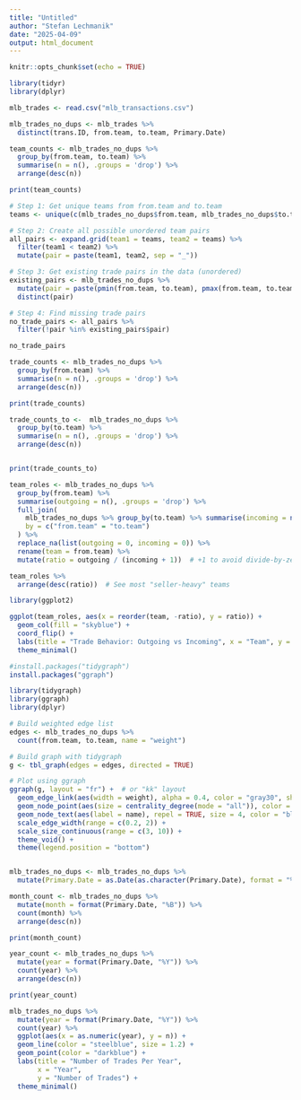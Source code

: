 ---
title: "Untitled"
author: "Stefan Lechmanik"
date: "2025-04-09"
output: html_document
---

```{r setup, include=FALSE}
knitr::opts_chunk$set(echo = TRUE)
```

```{r}
library(tidyr)
library(dplyr)
```




```{r}
mlb_trades <- read.csv("mlb_transactions.csv")
```

```{r}
mlb_trades_no_dups <- mlb_trades %>% 
  distinct(trans.ID, from.team, to.team, Primary.Date)
```

```{r}
team_counts <- mlb_trades_no_dups %>%
  group_by(from.team, to.team) %>%
  summarise(n = n(), .groups = 'drop') %>%
  arrange(desc(n))  

print(team_counts)
```
```{r}


# Step 1: Get unique teams from from.team and to.team
teams <- unique(c(mlb_trades_no_dups$from.team, mlb_trades_no_dups$to.team))

# Step 2: Create all possible unordered team pairs
all_pairs <- expand.grid(team1 = teams, team2 = teams) %>%
  filter(team1 < team2) %>%
  mutate(pair = paste(team1, team2, sep = "_"))

# Step 3: Get existing trade pairs in the data (unordered)
existing_pairs <- mlb_trades_no_dups %>%
  mutate(pair = paste(pmin(from.team, to.team), pmax(from.team, to.team), sep = "_")) %>%
  distinct(pair)

# Step 4: Find missing trade pairs
no_trade_pairs <- all_pairs %>%
  filter(!pair %in% existing_pairs$pair)

no_trade_pairs

```


```{r}
trade_counts <- mlb_trades_no_dups %>%
  group_by(from.team) %>%
  summarise(n = n(), .groups = 'drop') %>%
  arrange(desc(n)) 

print(trade_counts)
```

```{r}
trade_counts_to <-  mlb_trades_no_dups %>%
  group_by(to.team) %>%
  summarise(n = n(), .groups = 'drop') %>%
  arrange(desc(n))  


print(trade_counts_to)
```



```{r}


team_roles <- mlb_trades_no_dups %>%
  group_by(from.team) %>%
  summarise(outgoing = n(), .groups = 'drop') %>%
  full_join(
    mlb_trades_no_dups %>% group_by(to.team) %>% summarise(incoming = n(), .groups = 'drop'),
    by = c("from.team" = "to.team")
  ) %>%
  replace_na(list(outgoing = 0, incoming = 0)) %>%
  rename(team = from.team) %>%
  mutate(ratio = outgoing / (incoming + 1))  # +1 to avoid divide-by-zero


```


```{r}
team_roles %>%
  arrange(desc(ratio))  # See most "seller-heavy" teams

```



```{r}
library(ggplot2)

ggplot(team_roles, aes(x = reorder(team, -ratio), y = ratio)) +
  geom_col(fill = "skyblue") +
  coord_flip() +
  labs(title = "Trade Behavior: Outgoing vs Incoming", x = "Team", y = "Outgoing:Incoming Trade Ratio") +
  theme_minimal()

```




```{r}

#install.packages("tidygraph")
install.packages("ggraph")

library(tidygraph)
library(ggraph)
library(dplyr)

# Build weighted edge list
edges <- mlb_trades_no_dups %>%
  count(from.team, to.team, name = "weight")

# Build graph with tidygraph
g <- tbl_graph(edges = edges, directed = TRUE)

# Plot using ggraph
ggraph(g, layout = "fr") +  # or "kk" layout
  geom_edge_link(aes(width = weight), alpha = 0.4, color = "gray30", show.legend = TRUE) +
  geom_node_point(aes(size = centrality_degree(mode = "all")), color = "darkorange") +
  geom_node_text(aes(label = name), repel = TRUE, size = 4, color = "black") +
  scale_edge_width(range = c(0.2, 2)) +
  scale_size_continuous(range = c(3, 10)) +
  theme_void() +
  theme(legend.position = "bottom")



```
```{r}
mlb_trades_no_dups <- mlb_trades_no_dups %>%
  mutate(Primary.Date = as.Date(as.character(Primary.Date), format = "%Y%m%d"))

```


```{r}
month_count <- mlb_trades_no_dups %>%
  mutate(month = format(Primary.Date, "%B")) %>%
  count(month) %>%
  arrange(desc(n))

print(month_count)
```

```{r}
year_count <- mlb_trades_no_dups %>%
  mutate(year = format(Primary.Date, "%Y")) %>%
  count(year) %>%
  arrange(desc(n))

print(year_count)
```

```{r}


mlb_trades_no_dups %>%
  mutate(year = format(Primary.Date, "%Y")) %>%
  count(year) %>%
  ggplot(aes(x = as.numeric(year), y = n)) +
  geom_line(color = "steelblue", size = 1.2) +
  geom_point(color = "darkblue") +
  labs(title = "Number of Trades Per Year",
       x = "Year",
       y = "Number of Trades") +
  theme_minimal()

```





